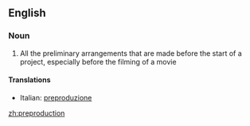 ==English==

===Noun===
{{en-noun|-}}

# All the preliminary arrangements that are made before the start of a project, especially before the filming of a movie

====Translations====
{{top}}
*Italian: [[preproduzione]] {{f}}
{{mid}}

{{bottom}}

[[zh:preproduction]]